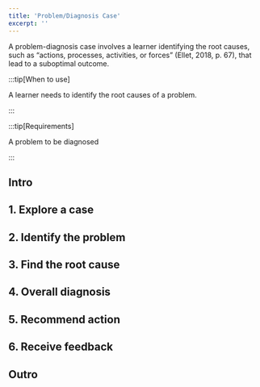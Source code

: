 ```yaml
---
title: 'Problem/Diagnosis Case'
excerpt: ''
---
```


A problem-diagnosis case involves a learner identifying the root causes, such as “actions, processes, activities, or forces” (Ellet, 2018, p. 67), that lead to a suboptimal outcome.

:::tip[When to use]

A learner needs to identify the root causes of a problem.

:::

:::tip[Requirements]

A problem to be diagnosed

:::

## Intro
<Intro />

## 1. Explore a case

## 2. Identify the problem

## 3. Find the root cause

## 4. Overall diagnosis

## 5. Recommend action

## 6. Receive feedback  

## Outro
<Outro/>